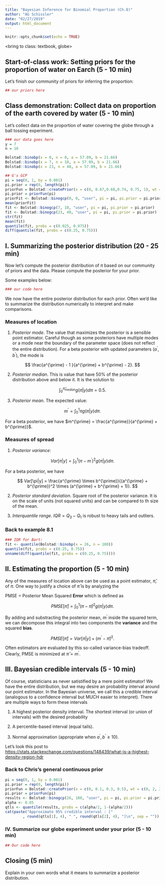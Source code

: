 ```yaml
---
title: "Bayesian Inference for Binomial Proportion (Ch.8)"
author: "AG Schissler"
date: "02/27/2019"
output: html_document
---
```


```r
knitr::opts_chunk$set(echo = TRUE)
```

<bring to class: textbook, globe>

## Start-of-class work: Setting priors for the proportion of water on Earch (5 - 10 min)

Let's finish our community of priors for inferring the proportion:

```r
## our priors here
```

## Class demonstration: Collect data on proportion of the earth covered by water (5 - 10 min)

Let's collect data on the proportion of water covering the globe through a ball tossing experiment. 

```r
### our data goes here
y = 7
n = 10

Bolstad::binobp(x = 0, n = 0, a = 57.09, b = 21.66)
Bolstad::binobp(x = 7, n = 10, a = 57.09, b = 21.66)
Bolstad::binobp(x = 23, n = 40, a = 57.09, b = 21.66)

## G's GCP
pi = seq(0, 1, by = 0.001)
pi.prior = rep(0, length(pi))
priorFun = Bolstad::createPrior(x = c(0, 0.67,0.68,0.74, 0.75, 1), wt = c(0, 0, 1, 1, 0, 0))
pi.prior = priorFun(pi)
priorFit <- Bolstad::binogcp(0, 0, "user", pi = pi, pi.prior = pi.prior)
mean(priorFit)
fit <- Bolstad::binogcp(7, 10, "user", pi = pi, pi.prior = pi.prior)
fit <- Bolstad::binogcp(23, 40, "user", pi = pi, pi.prior = pi.prior)
str(fit)
mean(fit)
quantile(fit, probs = c(0.025, 0.975))
diff(quantile(fit, probs = c(0.25, 0.75)))
```

## I. Summarizing the posterior distribution (20 - 25 min)

Now let's compute the posterior distribution of $\pi$ based on our community of priors and the data. Please compute the posterior for your prior.

Some examples below:

```r
### our code here
```

We now have the entire posterior distribution for each prior. Often we'd like to summarize the distribution numerically to interpret and make comparisons.

### Measures of location

1. *Posterior mode*. The value that maximizes the posterior is a sensible point estimator. Careful though as some posteriors have multiple modes or a mode near the boundary of the parameter space (does not reflect the entire distribution). For a beta posterior with updated parameters $(a^{\prime}, b^{\prime})$, the mode is 

$$
\frac{a^{\prime} - 1 }{a^{\prime} + b^{\prime} - 2}.
$$

2. *Posterior median*. This is value that have 50\% of the posterior distribution above and below it. It is the solution to

$$
\int_0^{\hat{\pi}_{median}} g(\pi|y)d\pi = 0.5.
$$

3. *Posterior mean*. The expected value:

$$
m^{\prime} = \int_0^1 \pi g(\pi|y)d\pi.
$$

For a beta posterior, we have $m^{\prime} = \frac{a^{\prime}}{a^{\prime} + b^{\prime}}$.

### Measures of spread

1. *Posterior variance*:

$$
Var[\pi|y] = \int_0^1 (\pi - m^{\prime})^2 g(\pi|y)d\pi.
$$

For a beta posterior, we have 

$$
Var[\pi|y] = \frac{a^{\prime} \times b^{\prime}}{(a^{\prime} + b^{\prime})^2 \times (a^{\prime} + b^{\prime} + 1)}.
$$

2. *Posterior standard deviation*. Square root of the posterior variance. It is on the scale of units (not squared units) and can be compared to th size of the mean.

3. *Interquantile range*. $IQR = Q_3 - Q_1$ is robust to heavy tails and outliers.

### Back to example 8.1

```r
### IQR for Bart:
fit <- quantile(Bolstad::binobp(x = 26, n = 100))
quantile(fit, probs = c(0.25, 0.75))
unname(diff(quantile(fit, probs = c(0.25, 0.75))))
```

## II. Estimating the proportion (5 - 10 min)

Any of the measures of location above can be used as a point estimator, $\hat{\pi}$, of $\pi$. One way to justify a choice of $\hat{\pi}$ is by analyzing the  

PMSE = Posterior Mean Squared **Error** which is defined as

$$
PMSE[\hat{\pi}] = \int_0^1 (\pi - \hat{\pi})^2 g(\pi|y)d\pi.
$$

By adding and substracting the posterior mean, $m^{\prime}$ inside the squared term, we can decompose this integral into two components the **variance** and the squared **bias**.

$$
PMSE[\hat{\pi}] = Var[\pi|y] + (m^{\prime} - \hat{\pi})^2.
$$

Often estimators are evaluated by this so-called variance-bias tradeoff. Clearly, PMSE is minimized at $\hat{\pi} = m^{\prime}$. 

## III. Bayesian credible intervals (5 - 10 min)

Of course, statisticians as never satistified by a mere point estimator! We have the entire distribution, but we may desire an probability interval around our point estimator. In the Bayesian universe, we call this a credible interval (analogous to a confidence interval but MUCH easier to interpret). There are multiple ways to form these intervals

1. A highest posterior density interval. The shortest interval (or union of intervals) with the desired probability

2. A percentile-based interval (equal tails).

3. Normal approximation (appropriate when $a^{\prime}, b^{\prime} \geq 10$).

Let's look this post to [https://stats.stackexchange.com/questions/148439/what-is-a-highest-density-region-hdr](https://stats.stackexchange.com/questions/148439/what-is-a-highest-density-region-hdr)

### Back to Chris's general continuous prior

```r
pi = seq(0, 1, by = 0.001)
pi.prior = rep(0, length(pi))
priorFun = Bolstad::createPrior(x = c(0, 0.1, 0.3, 0.5), wt = c(0, 2, 2, 0))
pi.prior = priorFun(pi)
results <- Bolstad::binogcp(26, 100, "user", pi = pi, pi.prior = pi.prior)
alpha <- 0.05
qtls <- quantile(results, probs = c(alpha/2, 1-(alpha/2)))
cat(paste("Approximate 95% credible interval : ["
        , round(qtls[1], 4), " ", round(qtls[2], 4), "]\n", sep = ""))
```

### IV. Summarize our globe experiment under your prior (5 - 10 min)

```r
## Our code here
```

## Closing (5 min)

Explain in your own words what it means to summarize a posterior distribution.
